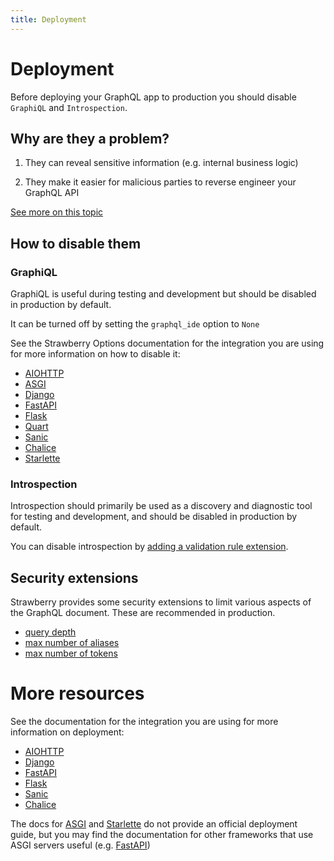 ```yaml
---
title: Deployment
---
```


# Deployment

Before deploying your GraphQL app to production you should disable `GraphiQL`
and `Introspection`.

## Why are they a problem?

1. They can reveal sensitive information (e.g. internal business logic)

2. They make it easier for malicious parties to reverse engineer your GraphQL
   API

[See more on this topic](https://www.apollographql.com/blog/graphql/security/why-you-should-disable-graphql-introspection-in-production/)

## How to disable them

### GraphiQL

GraphiQL is useful during testing and development but should be disabled in
production by default.

It can be turned off by setting the `graphql_ide` option to `None`

See the Strawberry Options documentation for the integration you are using for
more information on how to disable it:

- [AIOHTTP](/docs/integrations/aiohttp#options)
- [ASGI](/docs/integrations/asgi#options)
- [Django](/docs/integrations/django#options)
- [FastAPI](/docs/integrations/fastapi#options)
- [Flask](/docs/integrations/flask#options)
- [Quart](/docs/integrations/quart#options)
- [Sanic](/docs/integrations/sanic#options)
- [Chalice](/docs/integrations/chalice#options)
- [Starlette](/docs/integrations/starlette#options)

### Introspection

Introspection should primarily be used as a discovery and diagnostic tool for
testing and development, and should be disabled in production by default.

You can disable introspection by
[adding a validation rule extension](/docs/extensions/add-validation-rules#more-examples).

## Security extensions

Strawberry provides some security extensions to limit various aspects of the
GraphQL document. These are recommended in production.

- [query depth](/docs/extensions/query-depth-limiter)
- [max number of aliases](/docs/extensions/max-aliases-limiter)
- [max number of tokens](/docs/extensions/max-tokens-limiter)

# More resources

See the documentation for the integration you are using for more information on
deployment:

- [AIOHTTP](https://docs.aiohttp.org/en/stable/deployment.html)
- [Django](https://docs.djangoproject.com/en/4.0/howto/deployment/)
- [FastAPI](https://fastapi.tiangolo.com/deployment/)
- [Flask](https://flask.palletsprojects.com/en/2.0.x/deploying/)
- [Sanic](https://sanic.dev/en/guide/deployment/configuration.html)
- [Chalice](https://aws.github.io/chalice/quickstart.html#deploying)

The docs for [ASGI](https://asgi.readthedocs.io/en/latest/index.html) and
[Starlette](https://www.starlette.io/) do not provide an official deployment
guide, but you may find the documentation for other frameworks that use ASGI
servers useful (e.g. [FastAPI](https://fastapi.tiangolo.com/deployment/))
